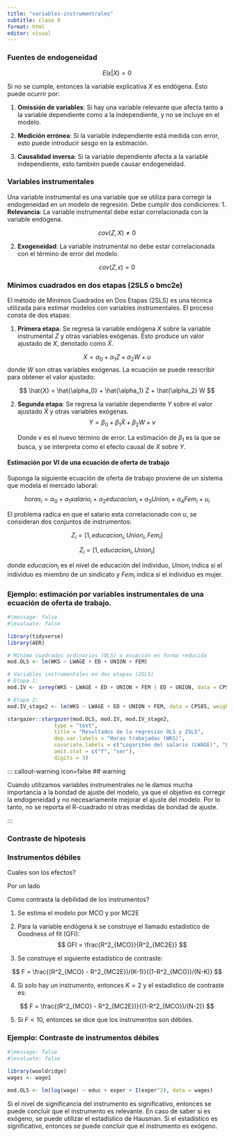 ```yaml
---
title: "variables-instrumentrales"
subtitle: clase 8
format: html
editor: visual
---
```


### Fuentes de endogeneidad

$$
E(\epsilon | X) = 0
$$

Si no se cumple, entonces la variable explicativa $X$ es endógena. Esto puede ocurrir por:

1.  **Omissión de variables**: Si hay una variable relevante que afecta tanto a la variable dependiente como a la independiente, y no se incluye en el modelo.

2.  **Medición errónea**: Si la variable independiente está medida con error, esto puede introducir sesgo en la estimación.

3.  **Causalidad inversa**: Si la variable dependiente afecta a la variable independiente, esto también puede causar endogeneidad.

### Variables instrumentales

Una variable instrumental es una variable que se utiliza para corregir la endogeneidad en un modelo de regresión. Debe cumplir dos condiciones: 1. **Relevancia**: La variable instrumental debe estar correlacionada con la variable endógena.

$$
cov(Z, X) \neq 0
$$

2.  **Exogeneidad**: La variable instrumental no debe estar correlacionada con el término de error del modelo.

$$
cov(Z, \epsilon) = 0
$$

### Mínimos cuadrados en dos etapas (2SLS o bmc2e)

El método de Mínimos Cuadrados en Dos Etapas (2SLS) es una técnica utilizada para estimar modelos con variables instrumentales. El proceso consta de dos etapas:

1.  **Primera etapa**: Se regresa la variable endógena $X$ sobre la variable instrumental $Z$ y otras variables exógenas. Esto produce un valor ajustado de $X$, denotado como $\hat{X}$.

$$ 
   X = \alpha_0 + \alpha_1 Z + \alpha_2 W + u 
   $$ donde $W$ son otras variables exógenas. La ecuación se puede reescribir para obtener el valor ajustado:

$$
   \hat{X} = \hat{\alpha_0} + \hat{\alpha_1} Z + \hat{\alpha_2} W
   $$

2.  **Segunda etapa**: Se regresa la variable dependiente $Y$ sobre el valor ajustado $\hat{X}$ y otras variables exógenas. $$ 
    Y = \beta_0 + \beta_1 \hat{X} + \beta_2 W + v 
    $$

    Donde $v$ es el nuevo término de error. La estimación de $\beta_1$ es la que se busca, y se interpreta como el efecto causal de $X$ sobre $Y$.

#### Estimación por VI de una ecuación de oferta de trabajo

Suponga la siguiente ecuación de oferta de trabajo proviene de un sistema que modela el mercado laboral:

$$
horas_i = \alpha_0 + \alpha_1 salario_i + \alpha_2 educacion_i + \alpha_3 Union_i + \alpha_4 Fem_i + u_i
$$

El problema radica en que el salario esta correlacionado con $u$, se consideran dos conjuntos de instrumentos:

$$
Z_i = [1, educacion_i, Union_i, Fem_i]
$$

$$
Z_i = [1, educacion_i, Union_i]
$$

donde $educacion_i$ es el nivel de educación del individuo, $Union_i$ indica si el individuo es miembro de un sindicato y $Fem_i$ indica si el individuo es mujer.

### Ejemplo: estimación por variables instrumentales de una ecuación de oferta de trabajo.

```r
#|message: false
#|evaluate: false

library(tidyverse)
library(AER)

# Mínimo cuadrados ordinarios (OLS) o ecuación en forma reducida
mod.OLS <- lm(WKS ~ LWAGE + ED + UNION + FEM)

# Variables instrumentales en dos etapas (2SLS)
# Etapa 1:
mod.IV <- ivreg(WKS ~ LWAGE + ED + UNION + FEM | ED + UNION, data = CPS85)

# Etapa 2:
mod.IV_stage2 <- lm(WKS ~ LWAGE + ED + UNION + FEM, data = CPS85, weights = mod.IV$fitted.values)

stargazer::stargazer(mod.OLS, mod.IV, mod.IV_stage2,
               type = "text",
               title = "Resultados de la regresión OLS y 2SLS",
               dep.var.labels = "Horas trabajadas (WKS)",
               covariate.labels = c("Logaritmo del salario (LWAGE)", "Educación (ED)", "Sindicato (UNION)", "Mujer (FEM)"),
               omit.stat = c("f", "ser"),
               digits = 3)
```

<!-- Incluir nota de quarto -->

::: callout-warning icon=false \## warning

Cuando utilizamos variables instrumentrales no le damos mucha importancia a la bondad de ajuste del modelo, ya que el objetivo es corregir la endogeneidad y no necesariamente mejorar el ajuste del modelo. Por lo tanto, no se reporta el R-cuadrado ni otras medidas de bondad de ajuste.

:::

### Contraste de hipotesis

### Instrumentos débiles

Cuales son los efectos?

Por un lado

Como contrasta la debilidad de los instrumentos?

1.  Se estima el modelo por MCO y por MC2E

2.  Para la variable endógena k se construye el llamado estadistico de Goodness of fit (GFI): $$
    GFI = \frac{R^2_{MCO}}{R^2_{MC2E}}
    $$

3.  Se construye el siguiente estadístico de contraste:

$$
F = \frac{(R^2_{MCO} - R^2_{MC2E})/(K-1)}{(1-R^2_{MCO})/(N-K)}
$$

4.  Si solo hay un instrumento, entonces $K=2$ y el estadístico de contraste es:

$$
F = \frac{(R^2_{MCO} - R^2_{MC2E})}{(1-R^2_{MCO})/(N-2)}
$$

5.  Si $F < 10$, entonces se dice que los instrumentos son débiles.

### Ejemplo: Contraste de instrumentos débiles

```r
#|message: false
#|evaluate: false

library(wooldridge)
wages <- wage1

mod.OLS <- lm(log(wage) ~ educ + exper + I(exper^2), data = wages)


```

Si el nivel de significancia del instrumento es significativo, entonces se puede concluir que el instrumento es relevante. En caso de saber si es exógeno, se puede utilizar el estadístico de Hausman. Si el estadístico es significativo, entonces se puede concluir que el instrumento es exógeno.
